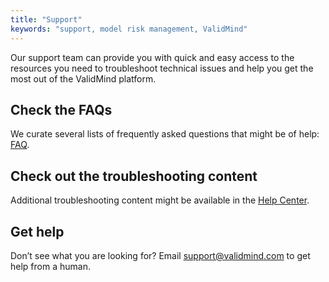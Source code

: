 ```yaml
---
title: "Support"
keywords: "support, model risk management, ValidMind"
---
```


Our support team can provide you with quick and easy access to the resources you need to troubleshoot technical issues and help you get the most out of the ValidMind platform.

<!--- ZenDesk support email --->

## Check the FAQs

We curate several lists of frequently asked questions that might be of help: [FAQ](faq.qmd).

## Check out the troubleshooting content

Additional troubleshooting content might be available in the [Help Center](https://support.validmind.com/).

## Get help 

Don't see what you are looking for? Email [support@validmind.com](support@validmind.com) to get help from a human.

